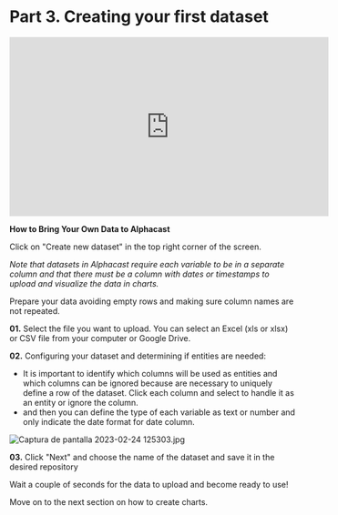 # Part 3. Creating your first dataset

<iframe width="560" height="315" src="https://www.youtube.com/embed/pZ1bNOxK4ww" title="YouTube video player" frameborder="0" allow="accelerometer; autoplay; clipboard-write; encrypted-media; gyroscope; picture-in-picture; web-share" allowfullscreen></iframe>


**How to Bring Your Own Data to Alphacast**

Click on "Create new dataset" in the top right corner of the screen.

*Note that datasets in Alphacast require each variable to be in a separate column and that there must be a column with dates or timestamps to upload and visualize the data in charts.*

Prepare your data avoiding empty rows and making sure column names are not repeated.

**01.** Select the file you want to upload. You can select an Excel (xls or xlsx) or CSV file from your computer or Google Drive.

**02.** Configuring your dataset and determining if entities are needed:

 - It is important to identify which columns will be used as entities and which columns can be ignored because are necessary to uniquely define a row of the dataset. Click each column and select to handle it as an entity or ignore the column. 
 - and then you can define the type of each variable as text or number and only indicate the date format for date column. 

 ![Captura de pantalla 2023-02-24 125303.jpg](https://alphacast-images.s3.us-west-2.amazonaws.com/next-s3-uploads/baf25703-6903-4de8-a74d-f2d8d18cad92/Captura-de-pantalla-2023-02-24-125303.jpg)

**03.** Click "Next" and choose the name of the dataset and save it in the desired repository

Wait a couple of seconds for the data to upload and become ready to use!

Move on to the next section on how to create charts.


